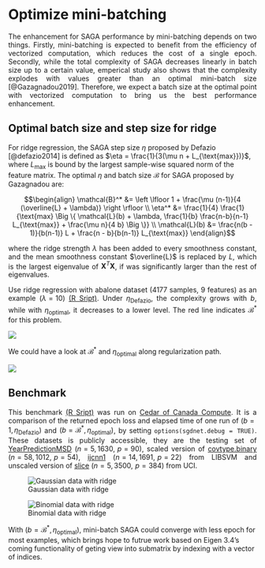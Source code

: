 
# Optimize mini-batching

<p style="text-align:justify;">
The enhancement for SAGA performance by mini-batching depends on two things. Firstly, mini-batching is expected to benefit from the efficiency of vectorized computation, which reduces the cost of a single epoch. Secondly, while the total complexity of SAGA decreases linearly in batch size up to a certain value, emperical study also shows that the complexity explodes with values greater than an optimal mini-batch size [@Gazagnadou2019]. Therefore, we expect a batch size at the optimal point with vectorized computation to bring us the best performance enhancement.
</p>

## Optimal batch size and step size for ridge

<p style="text-align:justify;">
For ridge regression, the SAGA step size $\eta$ proposed by Defazio [@defazio2014] is defined as $\eta = \frac{1}{3(\mu n + L_{\text{max}})}$, where $L_{\text{max}}$ is bound by the largest sample-wise squared norm of the feature matrix. The optimal $\eta$ and batch size $\mathcal{B}$ for SAGA proposed by Gazagnadou are:

$$\begin{align}
\mathcal{B}^*  &=  \left \lfloor 1 + \frac{\mu (n-1)}{4 (\overline{L} + \lambda)} \right \rfloor \\
\eta^* &=  \frac{1}{4} \frac{1}{\text{max} \Big \{ \mathcal{L}(b) + \lambda, \frac{1}{b} \frac{n-b}{n-1} L_{\text{max}} + \frac{\mu n}{4 b} \Big \}} \\
\mathcal{L}(b) &= \frac{n(b - 1)}{b(n-1)} L + \frac{n - b}{b(n-1)} L_{\text{max}}
\end{align}$$
</p>

<p style="text-align:justify;">
where the ridge strength $\lambda$ has been added to every smoothness constant, and the mean smoothness constant $\overline{L}$ is replaced by $L$, which is the largest eigenvalue of $\mathbf{X}^T \mathbf{X}$, if was significantly larger than the rest of eigenvalues. 
</p>

<p style="text-align:justify;">
Use ridge regression with abalone dataset (4177 samples, 9 features) as an example ($\lambda = 10$) [(R Sript)](https://github.com/wzzlcss/wzzlcss.github.io/blob/master/Rscript/3.1/part%201/complexity_bench.R). Under $\eta_{\text{Defazio}}$, the complexity grows with $b$, while with $\eta_{\text{optimal}}$, it decreases to a lower level. The red line indicates $\mathcal{B}^*$ for this problem.
</p>

![](./figure/stepsize_opt.png)

<p style="text-align:justify;">
We could have a look at $\mathcal{B}^*$ and $\eta_{\text{optimal}}$ along regularization path. 
</p>

![](./figure/abalone_opt.png)

## Benchmark

<p style="text-align:justify;">
This benchmark [(R Sript)](https://github.com/wzzlcss/wzzlcss.github.io/blob/master/Rscript/3.1/part%202/pass_bench.R) was run on [Cedar of Canada Compute](https://docs.computecanada.ca/wiki/Cedar). It is a comparison of the returned epoch loss and elapsed time of one run of $(b = 1, \eta_{\text{Defazio}})$ and $(b = \mathcal{B}^*, \eta_{\text{optimal}})$, by setting ```options(sgdnet.debug = TRUE)```. These datasets is publicly accessible, they are the testing set of [YearPredictionMSD](https://www.csie.ntu.edu.tw/~cjlin/libsvmtools/datasets/regression.html#YearPredictionMSD) ($n = 5,1630, \,\, p = 90$), scaled version of [covtype.binary](https://www.csie.ntu.edu.tw/~cjlin/libsvmtools/datasets/binary.html#covtype.binary) ($n = 58,1012, \,\, p = 54$), [ijcnn1](https://www.csie.ntu.edu.tw/~cjlin/libsvmtools/datasets/binary.html#ijcnn1) ($n = 14,1691, \,\, p = 22$) from LIBSVM and unscaled version of [slice](https://archive.ics.uci.edu/ml/datasets/Relative+location+of+CT+slices+on+axial+axis) ($n = 5,3500, \,\, p = 384$) from UCI. 
</p>

![Gaussian data with ridge](./figure/gaussian.png)



![Binomial data with ridge](./figure/binomial.png)

With $(b = \mathcal{B}^*, \eta_{\text{optimal}})$, mini-batch SAGA could converge with less epoch for most examples, which brings hope to futrue work based on Eigen 3.4's coming functionality of geting view into submatrix by indexing with a vector of indices.

